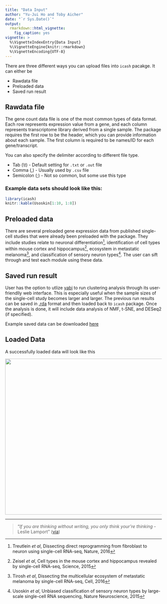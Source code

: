 ```yaml
---
title: "Data Input"
author: "Yu-Jui Ho and Toby Aicher"
date: "`r Sys.Date()`"
output: 
  rmarkdown::html_vignette:
    fig_caption: yes
vignette: >
  %\VignetteIndexEntry{Data Input}
  %\VignetteEngine{knitr::rmarkdown}
  %\VignetteEncoding{UTF-8}
---
```


There are three different ways you can upload files into `icash` pacakge. It can either be 

- Rawdata file 
- Preloaded data
- Saved run result

## Rawdata file

The gene count data file is one of the most common types of data format. Each row represents expression value from a gene, and each column represents transcriptome library derived from a single sample. The package requires the first row to be the header, which you can provide information about each sample. The first column is required to be names/ID for each gene/transcript. 

You can also specify the delimiter according to different file type.

- Tab (\\t) - Default setting for `.txt` or `.out` file
- Comma (,) - Usually used by `.csv` file
- Semicolon (;) - Not so common, but some use this type

### Example data sets should look like this: 

```r
library(icash)
knitr::kable(Usoskin[1:10, 1:8])
```

## Preloaded data

There are several preloaded gene expression data from published single-cell studies that were already been preloaded with the package. They include studies relate to neuronal differentiation^[Treutlein *et al*, Dissecting direct reprogramming from fibroblast to neuron using single-cell RNA-seq, Nature, 2016], identification of cell types within mouse cortex and hippocampus^[Zeisel *et al*, Cell types in the mouse cortex and hippocampus revealed by single-cell RNA-seq, Science, 2015], ecosystem in metastatic melanoma^[Tirosh *et al*, Dissecting the multicellular ecosystem of metastatic melanoma by single-cell RNA-seq, Cell, 2016], and classification of sensory neuron types^[Usoskin *et al*, Unbiased classification of sensory neuron types by large-scale single-cell RNA sequencing, Nature Neuroscience, 2015]. The user can sift through and test each module using these data.

## Saved run result

User has the option to utlize [yabi](https://demo.bsr.tools/yabi/login/?next=/yabi/) to run clustering analysis through its user-friendlly web interface. This is especially useful when the sample sizes of the single-cell study becomes larger and larger. The previous run results can be saved in [.rda](https://stat.ethz.ch/R-manual/R-devel/library/base/html/load.html) format and then loaded back to `icash` package. Once the analysis is done, it will include data analysis of NMF, t-SNE, and DESeq2 (if specified). 

Example saved data can be downloaded [here](https://)

## Loaded Data 

A successfully loaded data will look like this  

<img src="Figures/File.png" width="800px" height="500px" />

***

> "*If you are thinking without writing, you only think your're thinking* - Leslie Lamport"
([via](https://www.youtube.com/watch?v=-4Yp3j_jk8Q))
